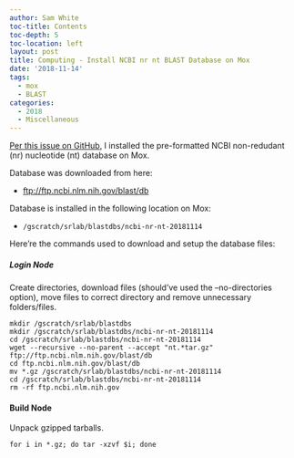 ```yaml
---
author: Sam White
toc-title: Contents
toc-depth: 5
toc-location: left
layout: post
title: Computing - Install NCBI nr nt BLAST Database on Mox
date: '2018-11-14'
tags:
  - mox
  - BLAST
categories:
  - 2018
  - Miscellaneous
---
```

[Per this issue on GitHub](https://github.com/RobertsLab/resources/issues/485), I installed the pre-formatted NCBI non-redudant (nr) nucleotide (nt) database on Mox.

Database was downloaded from here:

- [ftp://ftp.ncbi.nlm.nih.gov/blast/db](ftp://ftp.ncbi.nlm.nih.gov/blast/db)

Database is installed in the following location on Mox:

- ```/gscratch/srlab/blastdbs/ncbi-nr-nt-20181114```

Here're the commands used to download and setup the database files:

##### Login Node

Create directories, download files (should've used the --no-directories option), move files to correct directory and remove unnecessary folders/files.
```
mkdir /gscratch/srlab/blastdbs
mkdir /gscratch/srlab/blastdbs/ncbi-nr-nt-20181114
cd /gscratch/srlab/blastdbs/ncbi-nr-nt-20181114
wget --recursive --no-parent --accept "nt.*tar.gz" ftp://ftp.ncbi.nlm.nih.gov/blast/db
cd ftp.ncbi.nlm.nih.gov/blast/db
mv *.gz /gscratch/srlab/blastdbs/ncbi-nr-nt-20181114
cd /gscratch/srlab/blastdbs/ncbi-nr-nt-20181114
rm -rf ftp.ncbi.nlm.nih.gov
```

#### Build Node

Unpack gzipped tarballs.
```
for i in *.gz; do tar -xzvf $i; done
```
